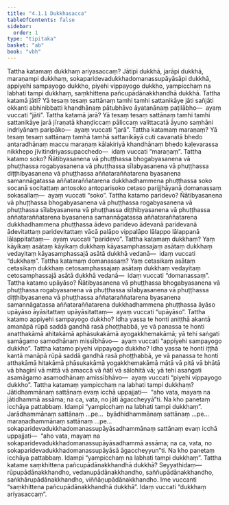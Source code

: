 ```yaml
---
title: "4.1.1 Dukkhasacca"
tableOfContents: false
sidebar:
  order: 1
type: "tipitaka"
basket: "ab"
book: "vbh"
---
```



<DynamicBreadcrumb />

<Division number="190" book="vbh">

<Paragraph number="715" book="vbh">
Tattha katamaṃ dukkhaṃ ariyasaccaṃ? Jātipi dukkhā, jarāpi dukkhā, maraṇampi dukkhaṃ, sokaparidevadukkhadomanassupāyāsāpi dukkhā, appiyehi sampayogo dukkho, piyehi vippayogo dukkho, yampicchaṃ na labhati tampi dukkhaṃ, saṃkhittena pañcupādānakkhandhā dukkhā.
</Paragraph>

</Division>
<Division number="191" book="vbh">

<Paragraph number="716" book="vbh">
Tattha katamā jāti? Yā tesaṃ tesaṃ sattānaṃ tamhi tamhi sattanikāye jāti sañjāti okkanti abhinibbatti khandhānaṃ pātubhāvo āyatanānaṃ paṭilābho—  ayaṃ vuccati “jāti”.
</Paragraph>

</Division>
<Division number="192" book="vbh">

<Paragraph number="717" book="vbh">
Tattha katamā jarā? Yā tesaṃ tesaṃ sattānaṃ tamhi tamhi sattanikāye jarā jīraṇatā khaṇḍiccaṃ pāliccaṃ valittacatā āyuno saṃhāni indriyānaṃ paripāko—  ayaṃ vuccati “jarā”.
</Paragraph>

</Division>
<Division number="193" book="vbh">

<Paragraph number="718" book="vbh">
Tattha katamaṃ maraṇaṃ? Yā tesaṃ tesaṃ sattānaṃ tamhā tamhā sattanikāyā cuti cavanatā bhedo antaradhānaṃ maccu maraṇaṃ kālakiriyā khandhānaṃ bhedo kaḷevarassa nikkhepo jīvitindriyassupacchedo—  idaṃ vuccati “maraṇaṃ”.
</Paragraph>

</Division>
<Division number="194" book="vbh">

<Paragraph number="719" book="vbh">
Tattha katamo soko? Ñātibyasanena vā phuṭṭhassa bhogabyasanena vā phuṭṭhassa rogabyasanena vā phuṭṭhassa sīlabyasanena vā phuṭṭhassa diṭṭhibyasanena vā phuṭṭhassa aññataraññatarena byasanena samannāgatassa aññataraññatarena dukkhadhammena phuṭṭhassa soko socanā socitattaṃ antosoko antoparisoko cetaso parijjhāyanā domanassaṃ sokasallaṃ—  ayaṃ vuccati “soko”.
</Paragraph>

</Division>
<Division number="195" book="vbh">

<Paragraph number="720" book="vbh">
Tattha katamo paridevo? Ñātibyasanena vā phuṭṭhassa bhogabyasanena vā phuṭṭhassa rogabyasanena vā phuṭṭhassa sīlabyasanena vā phuṭṭhassa diṭṭhibyasanena vā phuṭṭhassa aññataraññatarena byasanena samannāgatassa aññataraññatarena dukkhadhammena phuṭṭhassa ādevo paridevo ādevanā paridevanā ādevitattaṃ paridevitattaṃ vācā palāpo vippalāpo lālappo lālappanā lālappitattaṃ—  ayaṃ vuccati “paridevo”.
</Paragraph>

</Division>
<Division number="196" book="vbh">

<Paragraph number="721" book="vbh">
Tattha katamaṃ dukkhaṃ? Yaṃ kāyikaṃ asātaṃ kāyikaṃ dukkhaṃ kāyasamphassajaṃ asātaṃ dukkhaṃ vedayitaṃ kāyasamphassajā asātā dukkhā vedanā—  idaṃ vuccati “dukkhaṃ”.
</Paragraph>

</Division>
<Division number="197" book="vbh">

<Paragraph number="722" book="vbh">
Tattha katamaṃ domanassaṃ? Yaṃ cetasikaṃ asātaṃ cetasikaṃ dukkhaṃ cetosamphassajaṃ asātaṃ dukkhaṃ vedayitaṃ cetosamphassajā asātā dukkhā vedanā—  idaṃ vuccati “domanassaṃ”.
</Paragraph>

</Division>
<Division number="198" book="vbh">

<Paragraph number="723" book="vbh">
Tattha katamo upāyāso? Ñātibyasanena vā phuṭṭhassa bhogabyasanena vā phuṭṭhassa rogabyasanena vā phuṭṭhassa sīlabyasanena vā phuṭṭhassa diṭṭhibyasanena vā phuṭṭhassa aññataraññatarena byasanena samannāgatassa aññataraññatarena dukkhadhammena phuṭṭhassa āyāso upāyāso āyāsitattaṃ upāyāsitattaṃ—  ayaṃ vuccati “upāyāso”.
</Paragraph>

</Division>
<Division number="199" book="vbh">

<Paragraph number="724" book="vbh">
Tattha katamo appiyehi sampayogo dukkho? Idha yassa te honti aniṭṭhā akantā amanāpā rūpā saddā gandhā rasā phoṭṭhabbā, ye vā panassa te honti anatthakāmā ahitakāmā aphāsukakāmā ayogakkhemakāmā; yā tehi saṅgati samāgamo samodhānaṃ missībhāvo—  ayaṃ vuccati “appiyehi sampayogo dukkho”.
</Paragraph>

</Division>
<Division number="200" book="vbh">

<Paragraph number="725" book="vbh">
Tattha katamo piyehi vippayogo dukkho? Idha yassa te honti iṭṭhā kantā manāpā rūpā saddā gandhā rasā phoṭṭhabbā, ye vā panassa te honti atthakāmā hitakāmā phāsukakāmā yogakkhemakāmā mātā vā pitā vā bhātā vā bhaginī vā mittā vā amaccā vā ñātī vā sālohitā vā; yā tehi asaṅgati asamāgamo asamodhānaṃ amissībhāvo—  ayaṃ vuccati “piyehi vippayogo dukkho”.
</Paragraph>

</Division>
<Division number="201" book="vbh">

<Paragraph number="726" book="vbh">
Tattha katamaṃ yampicchaṃ na labhati tampi dukkhaṃ? Jātidhammānaṃ sattānaṃ evaṃ icchā uppajjati—  “aho vata, mayaṃ na jātidhammā assāma; na ca, vata, no jāti āgaccheyyā”ti. Na kho panetaṃ icchāya pattabbaṃ. Idampi “yampicchaṃ na labhati tampi dukkhaṃ”.
</Paragraph>

<Paragraph number="727" book="vbh">
Jarādhammānaṃ sattānaṃ …pe…  byādhidhammānaṃ sattānaṃ …pe…  maraṇadhammānaṃ sattānaṃ …pe…  sokaparidevadukkhadomanassupāyāsadhammānaṃ sattānaṃ evaṃ icchā uppajjati—  “aho vata, mayaṃ na sokaparidevadukkhadomanassupāyāsadhammā assāma; na ca, vata, no sokaparidevadukkhadomanassupāyāsā āgaccheyyun”ti. Na kho panetaṃ icchāya pattabbaṃ. Idampi “yampicchaṃ na labhati tampi dukkhaṃ”.
</Paragraph>

</Division>
<Division number="202" book="vbh">

<Paragraph number="728" book="vbh">
Tattha katame saṃkhittena pañcupādānakkhandhā dukkhā? Seyyathidaṃ—  rūpupādānakkhandho, vedanupādānakkhandho, saññupādānakkhandho, saṅkhārupādānakkhandho, viññāṇupādānakkhandho. Ime vuccanti “saṃkhittena pañcupādānakkhandhā dukkhā”.

</Paragraph>
</Division>

<Paragraph number="729" type="center" book="vbh">
Idaṃ vuccati “dukkhaṃ ariyasaccaṃ”.
</Paragraph>